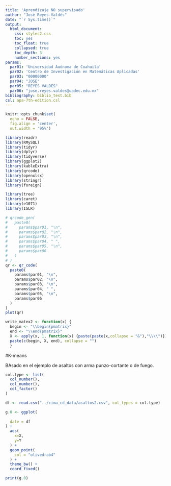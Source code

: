 ---
title: 'Aprendizaje NO supervisado'
author: "José Reyes-Valdés"
date: "`r Sys.time()`"
output:
  html_document:
    css: styles2.css
    toc: yes
    toc_float: true
    collapsed: true
    toc_depth: 3
    number_sections: yes
params:
  par01: 'Universidad Auónoma de Coahuila'
  par02: 'Centro de Investigación en Matemáticas Aplicadas'
  par03: "00000000"
  par04: "JOSE"
  par05: "REYES VALDES"
  par06: "jose.reyes.valdes@uadec.edu.mx"
bibliography: biblio_test.bib
csl: apa-7th-edition.csl
---

```{r setup, include = FALSE}
knitr::opts_chunk$set(
  echo = FALSE,
  fig.align = 'center',
  out.width = '95%')
```

```{r libs, echo = FALSE, include = FALSE}
library(readr)
library(RMySQL)
library(tidyr)
library(dplyr)
library(tidyverse)
library(ggplot2)
library(kableExtra)
library(qrcode)
library(openxlsx)
library(stringr)
library(foreign)

library(tree)
library(caret)
library(e1071)
library(ISLR)
```

```{r warning=FALSE, out.width="30%", warning=FALSE}
# qrcode_gen(
#   paste0(
#     params$par01, "\n",
#     params$par02, "\n",
#     params$par03, "\n",
#     params$par04, " ",
#     params$par05, "\n",
#     params$par06
#   )
# )
qr <- qr_code(
  paste0(
    params$par01, "\n",
    params$par02, "\n",
    params$par03, "\n",
    params$par04, " ",
    params$par05, "\n",
    params$par06
  )
)
plot(qr)
```
```{r funciones, echo = FALSE}
write_matex2 <- function(x) {
  begin <- "\\begin{pmatrix}"
  end <- "\\end{pmatrix}"
  X <- apply(x, 1, function(x) {paste(paste(x,collapse = "&"),"\\\\")})
  paste(c(begin, X, end), collapse = "")
  }
```

#K-means

BAsado en el ejemplo de asaltos con arma punzo-cortante o de fuego.

```{r}

col.type <- list(
  col_number(),
  col_number(),
  col_factor()
)

df <- read.csv("../cima_cd_data/asaltos2.csv", col_types = col.type)

g.0 <- ggplot(
  
  date = df
) +
  aes(
    x=X,
    y=Y
  ) +
  geom_point(
    col = "olivedrab4"
  ) +
  theme_bw() +
  coord_fixed()

print(g.0)
```

